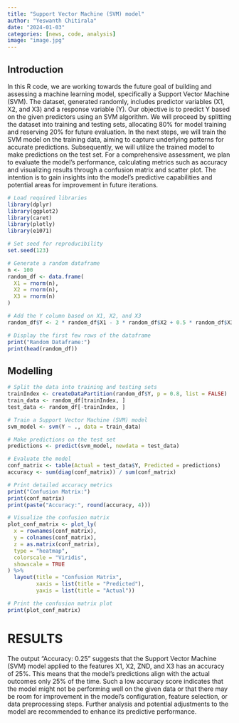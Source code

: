```yaml
---
title: "Support Vector Machine (SVM) model"
author: "Yeswanth Chitirala"
date: "2024-01-03"
categories: [news, code, analysis]
image: "image.jpg"
---
```


## Introduction

In this R code, we are working towards the future goal of building and assessing a machine learning model, specifically a Support Vector Machine (SVM). The dataset, generated randomly, includes predictor variables (X1, X2, and X3) and a response variable (Y). Our objective is to predict Y based on the given predictors using an SVM algorithm. We will proceed by splitting the dataset into training and testing sets, allocating 80% for model training and reserving 20% for future evaluation. In the next steps, we will train the SVM model on the training data, aiming to capture underlying patterns for accurate predictions. Subsequently, we will utilize the trained model to make predictions on the test set. For a comprehensive assessment, we plan to evaluate the model's performance, calculating metrics such as accuracy and visualizing results through a confusion matrix and scatter plot. The intention is to gain insights into the model's predictive capabilities and potential areas for improvement in future iterations.

```r
# Load required libraries
library(dplyr)
library(ggplot2)
library(caret)
library(plotly)
library(e1071) 

# Set seed for reproducibility
set.seed(123)

# Generate a random dataframe
n <- 100
random_df <- data.frame(
  X1 = rnorm(n),
  X2 = rnorm(n),
  X3 = rnorm(n)
)

# Add the Y column based on X1, X2, and X3
random_df$Y <- 2 * random_df$X1 - 3 * random_df$X2 + 0.5 * random_df$X3 + rnorm(n)

# Display the first few rows of the dataframe
print("Random Dataframe:")
print(head(random_df))
```
## Modelling 

```r
# Split the data into training and testing sets
trainIndex <- createDataPartition(random_df$Y, p = 0.8, list = FALSE)
train_data <- random_df[trainIndex, ]
test_data <- random_df[-trainIndex, ]

# Train a Support Vector Machine (SVM) model
svm_model <- svm(Y ~ ., data = train_data)

# Make predictions on the test set
predictions <- predict(svm_model, newdata = test_data)

# Evaluate the model
conf_matrix <- table(Actual = test_data$Y, Predicted = predictions)
accuracy <- sum(diag(conf_matrix)) / sum(conf_matrix)

# Print detailed accuracy metrics
print("Confusion Matrix:")
print(conf_matrix)
print(paste("Accuracy:", round(accuracy, 4)))

# Visualize the confusion matrix
plot_conf_matrix <- plot_ly(
  x = rownames(conf_matrix),
  y = colnames(conf_matrix),
  z = as.matrix(conf_matrix),
  type = "heatmap",
  colorscale = "Viridis",
  showscale = TRUE
) %>%
  layout(title = "Confusion Matrix",
         xaxis = list(title = "Predicted"),
         yaxis = list(title = "Actual"))

# Print the confusion matrix plot
print(plot_conf_matrix)

```
# RESULTS

The output "Accuracy: 0.25" suggests that the Support Vector Machine (SVM) model applied to the features X1, X2, ZND, and X3 has an accuracy of 25%. This means that the model's predictions align with the actual outcomes only 25% of the time. Such a low accuracy score indicates that the model might not be performing well on the given data or that there may be room for improvement in the model's configuration, feature selection, or data preprocessing steps. Further analysis and potential adjustments to the model are recommended to enhance its predictive performance.
